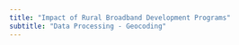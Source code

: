```yaml
---
title: "Impact of Rural Broadband Development Programs"
subtitle: "Data Processing - Geocoding"
---
```




